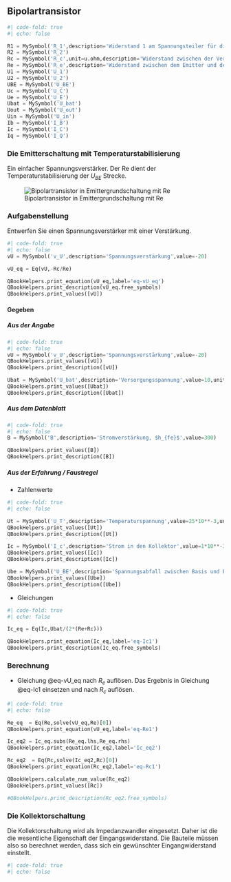 ## Bipolartransistor {#sec-BJT}

<!-- ![Bipolartransistor in Emittergrundschaltung](Grafiken/BJTEmitter_Basic){#fig-BJT_Emitter_Basic} -->

```python
#| code-fold: true
#| echo: false

R1 = MySymbol('R_1',description='Widerstand 1 am Spannungsteiler für die AP einstellung')
R2 = MySymbol('R_2')
Rc = MySymbol('R_c',unit=u.ohm,description='Widerstand zwischen der Versorgungsspannung und dem Kollektor')
Re = MySymbol('R_e',description='Widerstand zwischen dem Emitter und der Masse')
U1 = MySymbol('U_1')
U2 = MySymbol('U_2')
UBE = MySymbol('U_BE')
Uc = MySymbol('U_C')
Ue = MySymbol('U_E')
Ubat = MySymbol('U_bat')
Uout = MySymbol('U_out')
Uin = MySymbol('U_in')
Ib = MySymbol('I_B')
Ic = MySymbol('I_C')
Iq = MySymbol('I_Q')


```
### Die Emitterschaltung mit Temperaturstabilisierung
Ein einfacher Spannungsverstärker. Der Re dient der Temperaturstabilisierung der $U_{BE}$ Strecke.

![Bipolartransistor in Emittergrundschaltung mit Re](Grafiken/BJTEmitterschaltung_mitRE){#fig-BJT_Emitter_mit_Re}


### Aufgabenstellung
Entwerfen Sie einen Spannungsverstärker mit einer Verstärkung.
```python
#| code-fold: true
#| echo: false
vU = MySymbol('v_U',description='Spannungsverstärkung',value=-20)

vU_eq = Eq(vU,-Rc/Re)

QBookHelpers.print_equation(vU_eq,label='eq-vU_eq')
QBookHelpers.print_description(vU_eq.free_symbols)
QBookHelpers.print_values([vU])

```

#### Gegeben

##### Aus der Angabe
```python
#| code-fold: true
#| echo: false
vU = MySymbol('v_U',description='Spannungsverstärkung',value=-20)
QBookHelpers.print_values([vU])
QBookHelpers.print_description([vU])

Ubat = MySymbol('U_bat',description='Versorgungsspannung',value=10,unit=u.V)
QBookHelpers.print_values([Ubat])
QBookHelpers.print_description([Ubat])

```

##### Aus dem Datenblatt
```python
#| code-fold: true
#| echo: false
B = MySymbol('B',description='Stromverstärkung, $h_{fe}$',value=300)

QBookHelpers.print_values([B])
QBookHelpers.print_description([B])

```

##### Aus der Erfahrung / Faustregel
* Zahlenwerte
```python
#| code-fold: true
#| echo: false

Ut = MySymbol('U_T',description='Temperaturspannung',value=25*10**-3,unit=u.V)
QBookHelpers.print_values([Ut])
QBookHelpers.print_description([Ut])

Ic = MySymbol('I_c',description='Strom in den Kollektor',value=1*10**-3,unit=u.A)
QBookHelpers.print_values([Ic])
QBookHelpers.print_description([Ic])

Ube = MySymbol('U_BE',description='Spannungsabfall zwischen Basis und Emitter',value=0.7,unit=u.V)
QBookHelpers.print_values([Ube])
QBookHelpers.print_description([Ube])


```

* Gleichungen
```python
#| code-fold: true
#| echo: false

Ic_eq = Eq(Ic,Ubat/(2*(Re+Rc)))

QBookHelpers.print_equation(Ic_eq,label='eq-Ic1')
QBookHelpers.print_description(Ic_eq.free_symbols)

```

### Berechnung
* Gleichung @eq-vU_eq  nach $R_e$ auflösen. Das Ergebnis in Gleichung @eq-Ic1 einsetzen und nach $R_c$ auflösen.
```python
#| code-fold: true
#| echo: false

Re_eq  = Eq(Re,solve(vU_eq,Re)[0])
QBookHelpers.print_equation(vU_eq,label='eq-Re1')

Ic_eq2 = Ic_eq.subs(Re_eq.lhs,Re_eq.rhs)
QBookHelpers.print_equation(Ic_eq2,label='Ic_eq2')

Rc_eq2  = Eq(Rc,solve(Ic_eq2,Rc)[0])
QBookHelpers.print_equation(Rc_eq2,label='eq-Rc1')

QBookHelpers.calculate_num_value(Rc_eq2)
QBookHelpers.print_values([Rc])

#QBookHelpers.print_description(Rc_eq2.free_symbols)

```

### Die Kollektorschaltung
Die Kollektorschaltung wird als Impedanzwandler eingesetzt. Daher ist die die wesentliche Eigenschaft der Eingangswiderstand. Die Bauteile müssen also so berechnet werden, dass sich ein gewünschter Eingangwiderstand einstellt.


```python
#| code-fold: true
#| echo: false


```